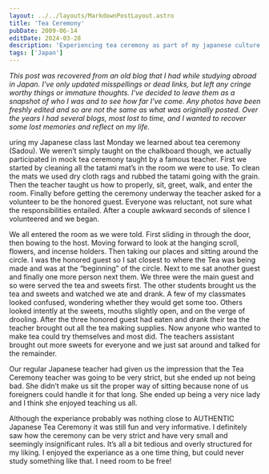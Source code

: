 ```yaml
---
layout: ../../layouts/MarkdownPostLayout.astro
title: 'Tea Ceremony'
pubDate: 2009-06-14
editDate: 2024-03-28
description: 'Experiencing tea ceremony as part of my japanese culture class.'
tags: ['Japan']
---
```



_This post was recovered from an old blog that I had while studying abroad in Japan. I've only updated misspellings or dead links, but left any cringe worthy things or immature thoughts. I've decided to leave them as a snapshot of who I was and to see how far I've come. Any photos have been freshly edited and so are not the same as what was originally posted. Over the years I had several blogs, most lost to time, and I wanted to recover some lost memories and reflect on my life._

<DropCap letter='D' />
uring my Japanese class last Monday we learned about tea ceremony (Sadou). We weren’t simply taught on
the chalkboard though, we actually participated in mock tea ceremony taught by a famous teacher. First
we started by cleaning all the tatami mat’s in the room we were to use. To clean the mats we used dry
cloth rags and rubbed the tatami going with the grain. Then the teacher taught us how to properly, sit,
greet, walk, and enter the room. Finally before getting the ceremony underway the teacher asked for a
volunteer to be the honored guest. Everyone was reluctant, not sure what the responsibilities entailed.
After a couple awkward seconds of silence I volunteered and we began.

We all entered the room as we were told. First sliding in through the door, then bowing to the host. Moving forward to look at the hanging scroll, flowers, and incense holders. Then taking our places and sitting around the circle. I was the honored guest so I sat closest to where the Tea was being made and was at the “beginning” of the circle. Next to me sat another guest and finally one more person next them. We three were the main guest and so were served the tea and sweets first. The other students brought us the tea and sweets and watched we ate and drank. A few of my classmates looked confused, wondering whether they would get some too. Others looked intently at the sweets, mouths slightly open, and on the verge of drooling. After the three honored guest had eaten and drank their tea the teacher brought out all the tea making supplies. Now anyone who wanted to make tea could try themselves and most did. The teachers assistant brought out more sweets for everyone and we just sat around and talked for the remainder.

Our regular Japanese teacher had given us the impression that the Tea Ceremony teacher was going to be very strict, but she ended up not being bad. She didn’t make us sit the proper way of sitting because none of us foreigners could handle it for that long. She ended up being a very nice lady and I think she enjoyed teaching us all.

Although the experiance probably was nothing close to AUTHENTIC Japanese Tea Ceremony it was still fun and very informative. I definitely saw how the ceremony can be very strict and have very small and seemingly insignificant rules. It’s all a bit tedious and overly structured for my liking. I enjoyed the experiance as a one time thing, but could never study something like that. I need room to be free!
